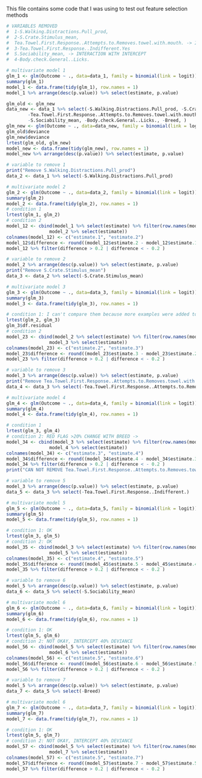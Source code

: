 This file contains some code that I was using to test out feature selection methods


```r
# VARIABLES REMOVED
#  1-S.Walking.Distractions.Pull_prod,
#  2-S.Crate.Stimulus_mean,
#  Tea.Towel.First.Response..Attempts.to.Removes.towel.with.mouth. -> INTERACTION WITH BREED
#  3-Tea.Towel.First.Response..Indifferent.Yes 
#  S.Sociability_mean, -> INTERACTION WITH INTERCEPT
#  4-Body.check.General..Licks.
```

```r
# multivariate model 1
glm_1 <- glm(Outcome ~ ., data=data_1, family = binomial(link = logit))
summary(glm_1)
model_1 <- data.frame(tidy(glm_1), row.names = 1)
model_1 %>% arrange(desc(p.value)) %>% select(estimate, p.value)

glm_old <- glm_new
data_new <- data_1 %>% select(-S.Walking.Distractions.Pull_prod, -S.Crate.Stimulus_mean, 
        -Tea.Towel.First.Response..Attempts.to.Removes.towel.with.mouth., -Tea.Towel.First.Response..Indifferent., 
        -S.Sociability_mean, -Body.check.General..Licks., -Breed, )
glm_new <- glm(Outcome ~ ., data=data_new, family = binomial(link = logit))
glm_old$deviance
glm_new$deviance
lrtest(glm_old, glm_new)
model_new <- data.frame(tidy(glm_new), row.names = 1)
model_new %>% arrange(desc(p.value)) %>% select(estimate, p.value)

```


```r
# variable to remove 1
print("Remove S.Walking.Distractions.Pull_prod")
data_2 <- data_1 %>% select(-S.Walking.Distractions.Pull_prod)

# multivariate model 2
glm_2 <- glm(Outcome ~ ., data=data_2, family = binomial(link = logit))
summary(glm_2)
model_2 <- data.frame(tidy(glm_2), row.names = 1)
# condition 1 
lrtest(glm_1, glm_2)
# condition 2
model_12 <- cbind(model_1 %>% select(estimate) %>% filter(row.names(model_1) != "S.Walking.Distractions.Pull_prod"), 
                model_2 %>% select(estimate))
colnames(model_12) <- c("estimate.1", "estimate.2")
model_12$difference <- round((model_12$estimate.2 - model_12$estimate.1) / model_12$estimate.1, 2)
model_12 %>% filter(difference > 0.2 | difference < - 0.2 )
```

```r
# variable to remove 2
model_2 %>% arrange(desc(p.value)) %>% select(estimate, p.value)
print("Remove S.Crate.Stimulus_mean")
data_3 <- data_2 %>% select(-S.Crate.Stimulus_mean)

# multivariate model 3
glm_3 <- glm(Outcome ~ ., data=data_3, family = binomial(link = logit))
summary(glm_3)
model_3 <- data.frame(tidy(glm_3), row.names = 1)

# condition 1: I can't compare them because more examples were added to the models
lrtest(glm_2, glm_3)
glm_3$df.residual
# condition 2
model_23 <- cbind(model_2 %>% select(estimate) %>% filter(row.names(model_2) != "S.Crate.Stimulus_mean"), 
                model_3 %>% select(estimate))
colnames(model_23) <- c("estimate.2", "estimate.3")
model_23$difference <- round((model_23$estimate.3 - model_23$estimate.2) / model_23$estimate.2, 4)
model_23 %>% filter(difference > 0.2 | difference < - 0.2 )

```


```r
# variable to remove 3
model_3 %>% arrange(desc(p.value)) %>% select(estimate, p.value)
print("Remove Tea.Towel.First.Response..Attempts.to.Removes.towel.with.mouth.")
data_4 <- data_3 %>% select(-Tea.Towel.First.Response..Attempts.to.Removes.towel.with.mouth.)

# multivariate model 4
glm_4 <- glm(Outcome ~ ., data=data_4, family = binomial(link = logit))
summary(glm_4)
model_4 <- data.frame(tidy(glm_4), row.names = 1)

# condition 1
lrtest(glm_3, glm_4)
# condition 2: RED FLAG >20% CHANGE WITH BREED -> 
model_34 <- cbind(model_3 %>% select(estimate) %>% filter(row.names(model_3) != "Tea.Towel.First.Response..Attempts.to.Removes.towel.with.mouth.Yes"), 
                model_4 %>% select(estimate))
colnames(model_34) <- c("estimate.3", "estimate.4")
model_34$difference <- round((model_34$estimate.4 - model_34$estimate.3) / model_34$estimate.3, 4)
model_34 %>% filter(difference > 0.2 | difference < - 0.2 )
print("CAN NOT REMOVE Tea.Towel.First.Response..Attempts.to.Removes.towel.with.mouth.)
```

```r
# variable to remove 5
model_3 %>% arrange(desc(p.value)) %>% select(estimate, p.value)
data_5 <- data_3 %>% select(-Tea.Towel.First.Response..Indifferent.)

# multivariate model 5
glm_5 <- glm(Outcome ~ ., data=data_5, family = binomial(link = logit))
summary(glm_5)
model_5 <- data.frame(tidy(glm_5), row.names = 1)

# condition 1: OK
lrtest(glm_3, glm_5)
# condition 2: OK
model_35 <- cbind(model_3 %>% select(estimate) %>% filter(row.names(model_3) != "Tea.Towel.First.Response..Indifferent.Yes"), 
                model_5 %>% select(estimate))
colnames(model_35) <- c("estimate.4", "estimate.5")
model_35$difference <- round((model_45$estimate.5 - model_45$estimate.4) / model_45$estimate.4, 4)
model_35 %>% filter(difference > 0.2 | difference < - 0.2 )

```


```r
# variable to remove 6
model_5 %>% arrange(desc(p.value)) %>% select(estimate, p.value)
data_6 <- data_5 %>% select(-S.Sociability_mean)

# multivariate model 6
glm_6 <- glm(Outcome ~ ., data=data_6, family = binomial(link = logit))
summary(glm_6)
model_6 <- data.frame(tidy(glm_6), row.names = 1)

# condition 1: OK
lrtest(glm_5, glm_6)
# condition 2: NOT OKAY, INTERCEPT 40% DEVIANCE
model_56 <- cbind(model_5 %>% select(estimate) %>% filter(row.names(model_5) != "S.Sociability_mean"), 
                model_6 %>% select(estimate))
colnames(model_56) <- c("estimate.5", "estimate.6")
model_56$difference <- round((model_56$estimate.6 - model_56$estimate.5) / model_56$estimate.5, 4)
model_56 %>% filter(difference > 0.2 | difference < - 0.2 )
```

```r
# variable to remove 7
model_5 %>% arrange(desc(p.value)) %>% select(estimate, p.value)
data_7 <- data_5 %>% select(-Breed)

# multivariate model 6
glm_7 <- glm(Outcome ~ ., data=data_7, family = binomial(link = logit))
summary(glm_7)
model_7 <- data.frame(tidy(glm_7), row.names = 1)

# condition 1: OK
lrtest(glm_5, glm_7)
# condition 2: NOT OKAY, INTERCEPT 40% DEVIANCE
model_57 <- cbind(model_5 %>% select(estimate) %>% filter(row.names(model_5) != "S.Sociability_mean"), 
                model_7 %>% select(estimate))
colnames(model_57) <- c("estimate.5", "estimate.7")
model_57$difference <- round((model_57$estimate.7 - model_57$estimate.5) / model_57$estimate.5, 4)
model_57 %>% filter(difference > 0.2 | difference < - 0.2 )
```
